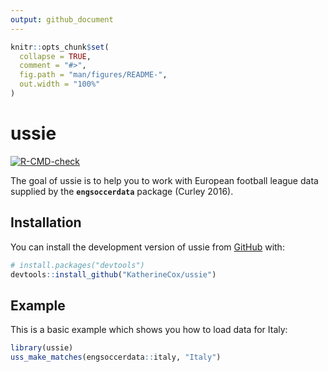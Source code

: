 ```yaml
---
output: github_document
---
```


<!-- README.md is generated from README.Rmd. Please edit that file -->

```r
knitr::opts_chunk$set(
  collapse = TRUE,
  comment = "#>",
  fig.path = "man/figures/README-",
  out.width = "100%"
)
```

# ussie

<!-- badges: start -->
[![R-CMD-check](https://github.com/KatherineCox/ussie/actions/workflows/R-CMD-check.yaml/badge.svg)](https://github.com/KatherineCox/ussie/actions/workflows/R-CMD-check.yaml)
<!-- badges: end -->

The goal of ussie is to help you to work with European football league data supplied by the **`engsoccerdata`** package (Curley 2016).

## Installation

You can install the development version of ussie from [GitHub](https://github.com/) with:

``` r
# install.packages("devtools")
devtools::install_github("KatherineCox/ussie")
```

## Example

This is a basic example which shows you how to load data for Italy:

```r
library(ussie)
uss_make_matches(engsoccerdata::italy, "Italy")
```
